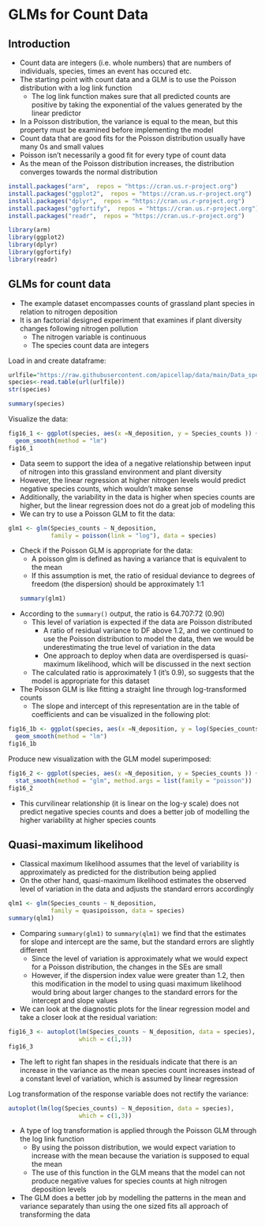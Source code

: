 # GLMs for Count Data
## Introduction
- Count data are integers (i.e. whole numbers) that are numbers of individuals, species, times an event has occured etc. 
- The starting point with count data and a GLM is to use the Poisson distribution with a log link function 
  - The log link function makes sure that all predicted counts are positive by taking the exponential of the values generated by the linear predictor 
- In a Poisson distribution, the variance is equal to the mean, but this property must be examined before implementing the model 
- Count data that are good fits for the Poisson distribution usually have many 0s and small values 
- Poisson isn't necessarily a good fit for every type of count data 
- As the mean of the Poisson distribution increases, the distribution converges towards the normal distribution 

```r
install.packages("arm",  repos = "https://cran.us.r-project.org")
install.packages("ggplot2",  repos = "https://cran.us.r-project.org")
install.packages("dplyr",  repos = "https://cran.us.r-project.org")
install.packages("ggfortify",  repos = "https://cran.us.r-project.org")
install.packages("readr",  repos = "https://cran.us.r-project.org")
```

```r
library(arm)
library(ggplot2)
library(dplyr)
library(ggfortify)
library(readr)
```

## GLMs for count data 
- The example dataset encompasses counts of grassland plant species in relation to nitrogen deposition 
- It is an factorial designed experiment that examines if plant diversity changes following nitrogen pollution 
  - The nitrogen variable is continuous
  - The species count data are integers 

Load in and create dataframe: 
```r
urlfile="https://raw.githubusercontent.com/apicellap/data/main/Data_species_counts.txt"
species<-read.table(url(urlfile))
str(species) 
```

```r
summary(species)
```

Visualize the data: 
```r
fig16_1 <- ggplot(species, aes(x =N_deposition, y = Species_counts )) + geom_point() + 
  geom_smooth(method = "lm")
fig16_1
``` 

- Data seem to support the idea of a negative relationship between input of nitrogen into this grassland environment and plant diversity
- However, the linear regression at higher nitrogen levels would predict negative species counts, which wouldn't make sense 
- Additionally, the variability in the data is higher when species counts are higher, but the linear regression does not do a great job of modeling this 
- We can try to use a Poisson GLM to fit the data: 

```r
glm1 <- glm(Species_counts ~ N_deposition, 
            family = poisson(link = "log"), data = species)
```

- Check if the Poisson GLM is appropriate for the data: 
  - A poisson glm is defined as having a variance that is equivalent to the mean 
  - If this assumption is met, the ratio of residual deviance to degrees of freedom (the dispersion) should be approximately 1:1 
```r
summary(glm1)
```

- According to the `summary()` output, the ratio is 64.707:72 (0.90)
  - This level of variation is expected if the data are Poisson distributed
    - A ratio of residual variance to DF above 1.2, and we continued to use the Poisson distribution to model the data, then we would be underestimating the true level of variation in the data 
    - One approach to deploy when data are overdispersed is quasi-maximum likelihood, which will be discussed in the next section 
  - The calculated ratio is approximately 1 (it's 0.9), so suggests that the model is appropriate for this dataset 
- The Poisson GLM is like fitting a straight line through log-transformed counts 
  - The slope and intercept of this representation are in the table of coefficients and can be visualized in the following plot: 
  
```r
fig16_1b <- ggplot(species, aes(x =N_deposition, y = log(Species_counts) )) + geom_point() + 
  geom_smooth(method = "lm")
fig16_1b
```

Produce new visualization with the GLM model superimposed: 
```r
fig16_2 <- ggplot(species, aes(x =N_deposition, y = Species_counts )) + geom_point() + 
  stat_smooth(method = "glm", method.args = list(family = "poisson"))
fig16_2
```

- This curvilinear relationship (it is linear on the log-y scale) does not predict negative species counts and does a better job of modelling the higher variability at higher species counts 

## Quasi-maximum likelihood 
- Classical maximum likelihood assumes that the level of variability is approximately as predicted for the distribution being applied 
- On the other hand, quasi-maximum likelihood estimates the observed level of variation in the data and adjusts the standard errors accordingly

```r
qlm1 <- glm(Species_counts ~ N_deposition, 
            family = quasipoisson, data = species)
summary(qlm1)
```

- Comparing `summary(glm1)` to `summary(qlm1)` we find that the estimates for slope and intercept are the same, but the standard errors are slightly different 
  - Since the level of variation is approximately what we would expect for a Poisson distribution, the changes in the SEs are small
  - However, if the dispersion index value were greater than 1.2, then this modification in the model to using quasi maximum likelihood would bring about larger changes to the standard errors for the intercept and slope values
- We can look at the diagnostic plots for the linear regression model and take a closer look at the residual variation: 

```r
fig16_3 <- autoplot(lm(Species_counts ~ N_deposition, data = species), 
                    which = c(1,3))
fig16_3
```

- The left to right fan shapes in the residuals indicate that there is an increase in the variance as the mean species count increases instead of a constant level of variation, which is assumed by linear regression 

Log transformation of the response variable does not rectify the variance: 
```r
autoplot(lm(log(Species_counts) ~ N_deposition, data = species), 
                    which = c(1,3))
```

- A type of log transformation is applied through the Poisson GLM through the log link function  
  - By using the poisson distribution, we would expect variation to increase with the mean because the variation is supposed to equal the mean 
  - The use of this function in the GLM means that the model can not produce negative values for species counts at high nitrogen deposition levels
- The GLM does a better job by modelling the patterns in the mean and variance separately than using the one sized fits all approach of transforming the data 

